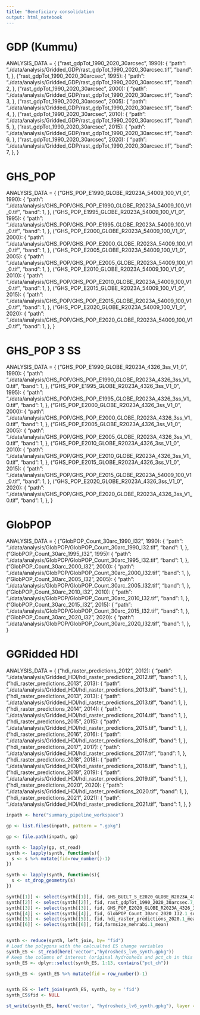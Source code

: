 ```yaml
---
title: "Beneficiary consolidation
output: html_notebook
---
```


# GDP (Kummu)
ANALYSIS_DATA = {
  ("rast_gdpTot_1990_2020_30arcsec", 1990): {
    "path": "./data/analysis/Gridded_GDP/rast_gdpTot_1990_2020_30arcsec.tif",
    "band": 1,
  },
  ("rast_gdpTot_1990_2020_30arcsec", 1995): {
    "path": "./data/analysis/Gridded_GDP/rast_gdpTot_1990_2020_30arcsec.tif",
    "band": 2,
  },
  ("rast_gdpTot_1990_2020_30arcsec", 2000): {
    "path": "./data/analysis/Gridded_GDP/rast_gdpTot_1990_2020_30arcsec.tif",
    "band": 3,
  },
  ("rast_gdpTot_1990_2020_30arcsec", 2005): {
    "path": "./data/analysis/Gridded_GDP/rast_gdpTot_1990_2020_30arcsec.tif",
    "band": 4,
  },
  ("rast_gdpTot_1990_2020_30arcsec", 2010): {
    "path": "./data/analysis/Gridded_GDP/rast_gdpTot_1990_2020_30arcsec.tif",
    "band": 5,
  },
  ("rast_gdpTot_1990_2020_30arcsec", 2015): {
    "path": "./data/analysis/Gridded_GDP/rast_gdpTot_1990_2020_30arcsec.tif",
    "band": 6,
  },
  ("rast_gdpTot_1990_2020_30arcsec", 2020): {
    "path": "./data/analysis/Gridded_GDP/rast_gdpTot_1990_2020_30arcsec.tif",
    "band": 7,
  },
}


# GHS_POP
ANALYSIS_DATA = {
  ("GHS_POP_E1990_GLOBE_R2023A_54009_100_V1_0", 1990): {
    "path": "./data/analysis/GHS_POP/GHS_POP_E1990_GLOBE_R2023A_54009_100_V1_0.tif",
    "band": 1,
  },
  ("GHS_POP_E1995_GLOBE_R2023A_54009_100_V1_0", 1995): {
    "path": "./data/analysis/GHS_POP/GHS_POP_E1995_GLOBE_R2023A_54009_100_V1_0.tif",
    "band": 1,
  },
  ("GHS_POP_E2000_GLOBE_R2023A_54009_100_V1_0", 2000): {
    "path": "./data/analysis/GHS_POP/GHS_POP_E2000_GLOBE_R2023A_54009_100_V1_0.tif",
    "band": 1,
  },
  ("GHS_POP_E2005_GLOBE_R2023A_54009_100_V1_0", 2005): {
    "path": "./data/analysis/GHS_POP/GHS_POP_E2005_GLOBE_R2023A_54009_100_V1_0.tif",
    "band": 1,
  },
  ("GHS_POP_E2010_GLOBE_R2023A_54009_100_V1_0", 2010): {
    "path": "./data/analysis/GHS_POP/GHS_POP_E2010_GLOBE_R2023A_54009_100_V1_0.tif",
    "band": 1,
  },
  ("GHS_POP_E2015_GLOBE_R2023A_54009_100_V1_0", 2015): {
    "path": "./data/analysis/GHS_POP/GHS_POP_E2015_GLOBE_R2023A_54009_100_V1_0.tif",
    "band": 1,
  },
  ("GHS_POP_E2020_GLOBE_R2023A_54009_100_V1_0", 2020): {
    "path": "./data/analysis/GHS_POP/GHS_POP_E2020_GLOBE_R2023A_54009_100_V1_0.tif",
    "band": 1,
  },
}


# GHS_POP 3 SS
ANALYSIS_DATA = {
  ("GHS_POP_E1990_GLOBE_R2023A_4326_3ss_V1_0", 1990): {
    "path": "./data/analysis/GHS_POP/GHS_POP_E1990_GLOBE_R2023A_4326_3ss_V1_0.tif",
    "band": 1,
  },
  ("GHS_POP_E1995_GLOBE_R2023A_4326_3ss_V1_0", 1995): {
    "path": "./data/analysis/GHS_POP/GHS_POP_E1995_GLOBE_R2023A_4326_3ss_V1_0.tif",
    "band": 1,
  },
  ("GHS_POP_E2000_GLOBE_R2023A_4326_3ss_V1_0", 2000): {
    "path": "./data/analysis/GHS_POP/GHS_POP_E2000_GLOBE_R2023A_4326_3ss_V1_0.tif",
    "band": 1,
  },
  ("GHS_POP_E2005_GLOBE_R2023A_4326_3ss_V1_0", 2005): {
    "path": "./data/analysis/GHS_POP/GHS_POP_E2005_GLOBE_R2023A_4326_3ss_V1_0.tif",
    "band": 1,
  },
  ("GHS_POP_E2010_GLOBE_R2023A_4326_3ss_V1_0", 2010): {
    "path": "./data/analysis/GHS_POP/GHS_POP_E2010_GLOBE_R2023A_4326_3ss_V1_0.tif",
    "band": 1,
  },
  ("GHS_POP_E2015_GLOBE_R2023A_4326_3ss_V1_0", 2015): {
    "path": "./data/analysis/GHS_POP/GHS_POP_E2015_GLOBE_R2023A_54009_100_V1_0.tif",
    "band": 1,
  },
  ("GHS_POP_E2020_GLOBE_R2023A_4326_3ss_V1_0", 2020): {
    "path": "./data/analysis/GHS_POP/GHS_POP_E2020_GLOBE_R2023A_4326_3ss_V1_0.tif",
    "band": 1,
  },
}




# GlobPOP
ANALYSIS_DATA = {
  ("GlobPOP_Count_30arc_1990_I32", 1990): {
    "path": "./data/analysis/GlobPOP/GlobPOP_Count_30arc_1990_I32.tif",
    "band": 1,
  },
  ("GlobPOP_Count_30arc_1995_I32", 1995): {
    "path": "./data/analysis/GlobPOP/GlobPOP_Count_30arc_1995_I32.tif",
    "band": 1,
  },
  ("GlobPOP_Count_30arc_2000_I32", 2000): {
    "path": "./data/analysis/GlobPOP/GlobPOP_Count_30arc_2000_I32.tif",
    "band": 1,
  },
  ("GlobPOP_Count_30arc_2005_I32", 2005): {
    "path": "./data/analysis/GlobPOP/GlobPOP_Count_30arc_2005_I32.tif",
    "band": 1,
  },
  ("GlobPOP_Count_30arc_2010_I32", 2010): {
    "path": "./data/analysis/GlobPOP/GlobPOP_Count_30arc_2010_I32.tif",
    "band": 1,
  },
  ("GlobPOP_Count_30arc_2015_I32", 2015): {
    "path": "./data/analysis/GlobPOP/GlobPOP_Count_30arc_2015_I32.tif",
    "band": 1,
  },
  ("GlobPOP_Count_30arc_2020_I32", 2020): {
    "path": "./data/analysis/GlobPOP/GlobPOP_Count_30arc_2020_I32.tif",
    "band": 1,
  },
}

# GGRidded HDI

ANALYSIS_DATA = {
  ("hdi_raster_predictions_2012", 2012): {
    "path": "./data/analysis/Gridded_HDI/hdi_raster_predictions_2012.tif",
    "band": 1,
  },
  ("hdi_raster_predictions_2013", 2013): {
    "path": "./data/analysis/Gridded_HDI/hdi_raster_predictions_2013.tif",
    "band": 1,
  },
    ("hdi_raster_predictions_2013", 2013): {
      "path": "./data/analysis/Gridded_HDI/hdi_raster_predictions_2013.tif",
      "band": 1,
    },
      ("hdi_raster_predictions_2014", 2014): {
        "path": "./data/analysis/Gridded_HDI/hdi_raster_predictions_2014.tif",
        "band": 1,
      },
      ("hdi_raster_predictions_2015", 2015): {
        "path": "./data/analysis/Gridded_HDI/hdi_raster_predictions_2015.tif",
        "band": 1,
      },
    ("hdi_raster_predictions_2016", 2016): {
      "path": "./data/analysis/Gridded_HDI/hdi_raster_predictions_2016.tif",
      "band": 1,
    },
      ("hdi_raster_predictions_2017", 2017): {
        "path": "./data/analysis/Gridded_HDI/hdi_raster_predictions_2017.tif",
        "band": 1,
      },
        ("hdi_raster_predictions_2018", 2018): {
          "path": "./data/analysis/Gridded_HDI/hdi_raster_predictions_2018.tif",
          "band": 1,
        },
          ("hdi_raster_predictions_2019", 2019): {
            "path": "./data/analysis/Gridded_HDI/hdi_raster_predictions_2019.tif",
            "band": 1,
          },
    ("hdi_raster_predictions_2020", 2020): {
      "path": "./data/analysis/Gridded_HDI/hdi_raster_predictions_2020.tif",
      "band": 1,
    },
      ("hdi_raster_predictions_2021", 2021): {
        "path": "./data/analysis/Gridded_HDI/hdi_raster_predictions_2021.tif",
        "band": 1,
      },
}



```r

inpath <- here("summary_pipeline_workspace")

gp <- list.files(inpath, pattern = ".gpkg")

gp <- file.path(inpath, gp)

synth <- lapply(gp, st_read)
synth <- lapply(synth, function(s){
  s <- s %>% mutate(fid=row_number()-1)
})

synth <- lapply(synth, function(s){
  s <- st_drop_geometry(s)
})

synth[[1]] <- select(synth[[1]], fid, GHS_BUILT_S_E2020_GLOBE_R2023A_4326_3ss_V1_0_mean)
synth[[2]] <- select(synth[[2]], fid, rast_gdpTot_1990_2020_30arcsec.7_mean)
synth[[3]] <- select(synth[[3]], fid, GHS_POP_E2020_GLOBE_R2023A_4326_3ss_V1_0.1_mean)
synth[[4]] <- select(synth[[4]], fid, GlobPOP_Count_30arc_2020_I32.1_sum)
synth[[5]] <- select(synth[[5]], fid, hdi_raster_predictions_2020.1_mean)
synth[[6]] <- select(synth[[6]], fid,farmsize_mehrabi.1_mean)


synth <- reduce(synth, left_join, by= "fid")
# Load the polygons with the calcualted ES change variables
synth_ES <- st_read(here('vector',"hydrosheds_lv6_synth.gpkg"))
# Keep the columns of interest (original hydrosheds and pct_ch in this case)
synth_ES <- dplyr::select(synth_ES, 1:13, contains("pct_ch"))

synth_ES <- synth_ES %>% mutate(fid = row_number()-1)


synth_ES <- left_join(synth_ES, synth, by = 'fid')
synth_ES$fid <- NULL

st_write(synth_ES, here('vector', "hydrosheds_lv6_synth.gpkg"), layer = "benef_analysis", append = TRUE)

```


```r





```

